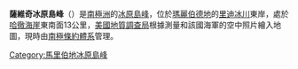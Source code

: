 {{coord|86|27|S|124|58|W|display=title}}

'''薩維奇冰原島峰'''（{{lang-en|Savage Nunatak}}）是[[南極洲|南極洲]]的[[冰原島峰|冰原島峰]]，位於[[瑪麗伯德地|瑪麗伯德地]]的[[里迪冰川|里迪冰川]]東岸，處於[[哈徹海崖|哈徹海崖]]東南面13公里，[[美國地質調查局|美國地質調查局]]根據測量和該國海軍的空中照片繪入地圖，現時由[[南極條約體系|南極條約體系]]管理。

{{DEFAULTSORT:Savage Nunatak}}
[[Category:馬里伯地冰原島峰|Category:馬里伯地冰原島峰]]


{{MarieByrdLand-geo-stub}}